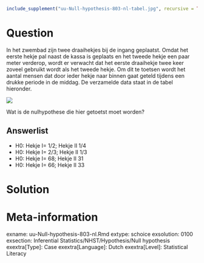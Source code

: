 ```{r, echo = FALSE, results = "hide"}
include_supplement("uu-Null-hypothesis-803-nl-tabel.jpg", recursive = TRUE)
```



Question
========
  
In het zwembad zijn twee draaihekjes bij de ingang geplaatst. Omdat het eerste hekje pal naast de kassa is geplaats en het tweede hekje een paar meter verderop, wordt er verwacht dat het eerste draaihekje twee keer zoveel gebruikt wordt als het tweede hekje. Om dit te toetsen wordt het aantal mensen dat door ieder hekje naar binnen gaat geteld tijdens een drukke periode in de middag. De verzamelde data staat in de tabel hieronder. 

![](uu-Null-hypothesis-803-nl-tabel.jpg)

Wat is de nulhypothese die hier getoetst moet worden?
  
Answerlist
----------
* H0: Hekje I= 1/2; Hekje II 1/4
* H0: Hekje I= 2/3; Hekje II 1/3
* H0: Hekje I= 68; Hekje II 31
* H0: Hekje I= 66; Hekje II 33

Solution
========
  



Meta-information
================
exname: uu-Null-hypothesis-803-nl.Rmd
extype: schoice
exsolution: 0100
exsection: Inferential Statistics/NHST/Hypothesis/Null hypothesis
exextra[Type]: Case
exextra[Language]: Dutch
exextra[Level]: Statistical Literacy
